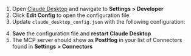 
1. Open [Claude Desktop](http://claude.ai/download) and navigate to **Settings > Developer**
2. Click **Edit Config** to open the configuration file
3. Update `claude_desktop_config.json` with the following configuration:

<MCPConfigSnippet variant="claude-desktop" />

4. **Save** the configuration file and **restart Claude Desktop**
5. The MCP server should show as **PostHog** in your list of Connectors found in **Settings > Connectors**